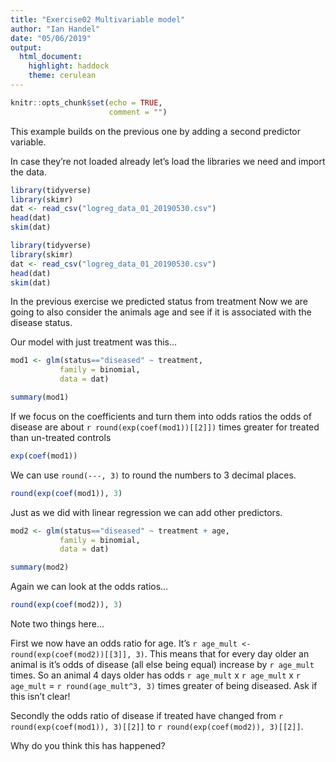```yaml
---
title: "Exercise02 Multivariable model"
author: "Ian Handel"
date: "05/06/2019"
output: 
  html_document: 
    highlight: haddock
    theme: cerulean
---
```


```r
knitr::opts_chunk$set(echo = TRUE,
                      comment = "")
```

This example builds on the previous one by adding a second predictor variable. 

In case they're not loaded already let's load the libraries we need and import the data. 

```r
library(tidyverse)
library(skimr)
dat <- read_csv("logreg_data_01_20190530.csv")
head(dat)
skim(dat)
```

```r
library(tidyverse)
library(skimr)
dat <- read_csv("logreg_data_01_20190530.csv")
head(dat)
skim(dat)
```
In the previous exercise we predicted status from treatment Now we are going to also consider the animals age and see if it is associated with the disease status.

Our model with just treatment was this...

```r
mod1 <- glm(status=="diseased" ~ treatment,
           family = binomial,
           data = dat)

summary(mod1)
```

If we focus on the coefficients and turn them into odds ratios the odds of disease are about `r round(exp(coef(mod1))[[2]])` times greater for treated than un-treated controls

```r
exp(coef(mod1))
```

We can use `round(---, 3)` to round the numbers to 3 decimal places. 

```r
round(exp(coef(mod1)), 3)
```

Just as we did with linear regression we can add other predictors.

```r
mod2 <- glm(status=="diseased" ~ treatment + age,
           family = binomial,
           data = dat)

summary(mod2)
```

Again we can look at the odds ratios...

```r
round(exp(coef(mod2)), 3)
```

Note two things here...

First we now have an odds ratio for age. It's `r age_mult <- round(exp(coef(mod2))[[3]], 3)`. This means that for every day older an animal is it's odds of disease (all else being equal) increase by `r age_mult` times. So an animal 4 days older has odds `r age_mult` x `r age_mult` x `r age_mult` = `r round(age_mult^3, 3)` times greater of being diseased. Ask if this isn't clear!

Secondly the odds ratio of disease if treated have changed from `r round(exp(coef(mod1)), 3)[[2]]` to `r round(exp(coef(mod2)), 3)[[2]]`.

Why do you think this has happened?




